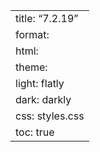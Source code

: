 ---
title: "7.2.19"
format:
    html:
        theme:
            light: flatly
            dark: darkly
        css: styles.css
        toc: true
---